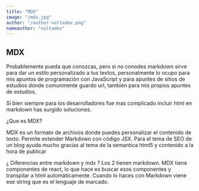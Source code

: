 ```yaml
---
title: "MDX"
image: "/mdx.jpg"
author: "/author-voltadev.png"
nameauthor: "voltadev"
---
```


## MDX

Probablemente pueda que conozcas, pero si no conodes markdown sirve para dar un estilo personalizado
a tus textos, personalmente lo ocupo para mis apuntos de programación con JavaScript y para apuntes
de sitios de estudios donde comunmente guardo url, también para mis propios apuntes de estudios.

Si bien siempre para los desarrolladores fue mas complicado incluir html en markdown has surgido
soluciones.

¿Que es MDX?

MDX es un formato de archivos donde puedes personalizar el contenido de texto. Permite extender Markdown con código JSX.
Para el tema de SEO de un blog ayuda mucho gracias al tema de la semantica html5 y contenido a la hora de publicar

¿ Diferencias entre markdown y mdx ?
Los 2 tienen markdown. MDX tiene componentes de react, lo que hace es buscar esos componentes y transpilar a html
automáticamente. Cuando lo haces con Markdown viene ese string que es el lenguaje de marcado.
